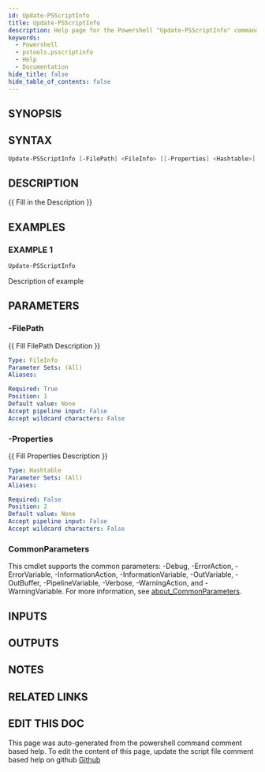 ```yaml
---
id: Update-PSScriptInfo
title: Update-PSScriptInfo
description: Help page for the Powershell "Update-PSScriptInfo" command
keywords:
  - Powershell
  - pstools.psscriptinfo
  - Help
  - Documentation
hide_title: false
hide_table_of_contents: false
---
```


## SYNOPSIS

## SYNTAX

```powershell
Update-PSScriptInfo [-FilePath] <FileInfo> [[-Properties] <Hashtable>] [<CommonParameters>]
```

## DESCRIPTION

{{ Fill in the Description }}

## EXAMPLES

### EXAMPLE 1

```powershell
Update-PSScriptInfo
```

Description of example

## PARAMETERS

### -FilePath

{{ Fill FilePath Description }}

```yaml
Type: FileInfo
Parameter Sets: (All)
Aliases:

Required: True
Position: 1
Default value: None
Accept pipeline input: False
Accept wildcard characters: False
```

### -Properties

{{ Fill Properties Description }}

```yaml
Type: Hashtable
Parameter Sets: (All)
Aliases:

Required: False
Position: 2
Default value: None
Accept pipeline input: False
Accept wildcard characters: False
```

### CommonParameters

This cmdlet supports the common parameters: -Debug, -ErrorAction, -ErrorVariable, -InformationAction, -InformationVariable, -OutVariable, -OutBuffer, -PipelineVariable, -Verbose, -WarningAction, and -WarningVariable. For more information, see [about_CommonParameters](http://go.microsoft.com/fwlink/?LinkID=113216).

## INPUTS

## OUTPUTS

## NOTES

## RELATED LINKS

## EDIT THIS DOC 

This page was auto-generated from the powershell command comment based help. To edit the content of this page, update the script file comment based help on github [Github](https://github.com/hanpq/utilities)
